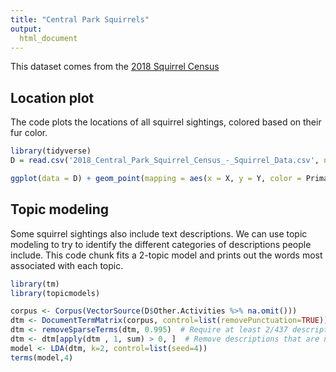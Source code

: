 ```yaml
---
title: "Central Park Squirrels"
output: 
  html_document
---
```


This dataset comes from the [2018 Squirrel Census](https://www.thesquirrelcensus.com/about)

## Location plot
The code plots the locations of all squirrel sightings, colored based on their fur color.

```r
library(tidyverse)
D = read.csv('2018_Central_Park_Squirrel_Census_-_Squirrel_Data.csv', na.strings = c("", "NA"))
```

```r
ggplot(data = D) + geom_point(mapping = aes(x = X, y = Y, color = Primary.Fur.Color), alpha=0.3, size=1)
```

## Topic modeling
Some squirrel sightings also include text descriptions. We can use topic modeling to try to identify the different categories of descriptions people include. This code chunk fits a 2-topic model and prints out the words most associated with each topic.
```r
library(tm)
library(topicmodels)
```

```r
corpus <- Corpus(VectorSource(D$Other.Activities %>% na.omit()))
dtm <- DocumentTermMatrix(corpus, control=list(removePunctuation=TRUE))
dtm <- removeSparseTerms(dtm, 0.995)  # Require at least 2/437 descriptions to contain term
dtm <- dtm[apply(dtm , 1, sum) > 0, ]  # Remove descriptions that are now empty
model <- LDA(dtm, k=2, control=list(seed=4))
terms(model,4)
```
